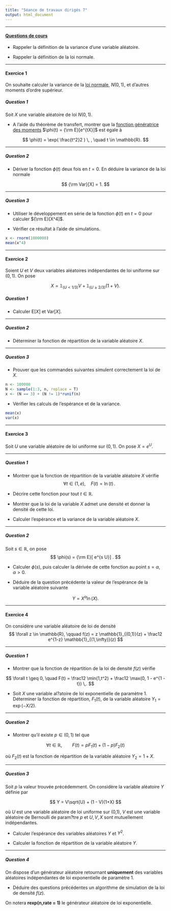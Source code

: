 ```yaml
---
title: "Séance de travaux dirigés 7"
output: html_document
---
```


** **

#### [Questions de cours](http://francoio.github.io/html/CM6.html) 

* Rappeler la définition de la variance d'une variable aléatoire.

* Rappeler la définition de la loi normale.


** **


#### Exercice 1

On souhaite calculer la variance de la [loi normale](https://fr.wikipedia.org/wiki/Loi_normale), $N(0,1)$, et d'autres moments d'ordre supérieur. 


##### Question 1

Soit $X$ une variable aléatoire de loi $N(0,1)$. 

* A l'aide du théorème de transfert, montrer que la [fonction génératrice des moments](https://fr.wikipedia.org/wiki/Fonction_g%C3%A9n%C3%A9ratrice_des_moments) $\phi(t) = {\rm E}[e^{tX}]$ est égale à

$$
\phi(t)  = \exp( \frac{t^2}2 ) \, ,  \quad t \in \mathbb{R}.
$$

** **

##### Question 2

* Dériver la fonction $\phi(t)$ deux fois en $t = 0$. En déduire la variance de la loi normale

$$
{\rm Var}[X] = 1.
$$

** **


##### Question 3


* Utiliser le développement en série de la fonction $\phi(t)$ en $t = 0$ pour calculer ${\rm E}[X^4]$.

* Vérifier ce résultat à l'aide de simulations.

```r
x <- rnorm(1000000)
mean(x^4)
```

** **



#### Exercice 2

Soient $U$ et $V$ deux  variables aléatoires indépendantes de loi uniforme sur $(0,1)$. On pose

$$
  X = \mathbb{1}_{(U < 1/3)} V  +  \mathbb{1}_{(U \geq 2/3)} (1 + V).
$$


##### Question 1

* Calculer E$[X]$ et Var$[X]$.

** **

##### Question 2

* Déterminer la fonction de répartition de la variable aléatoire $X$.


** ** 

##### Question 3

*  Prouver que les commandes suivantes simulent correctement la loi de $X$.

```r
n <- 100000
N <- sample(1:3, n, replace = T)
x <- (N == 3) + (N != 1)*runif(n)
```

* Vérifier les calculs de l'espérance et de la variance.

```r
mean(x)
var(x)
```


** ** 

#### Exercice 3

Soit $U$ une variable aléatoire de loi uniforme sur $(0,1)$. On pose $X = e^U$.

** **

##### Question 1

* Montrer que la fonction de répartition de la variable aléatoire $X$ vérifie
$$
\forall t \in (1, e) , \quad F(t) = \ln(t) \, . 
$$

* Décrire cette fonction pour tout $t \in \mathbb{R}$.

* Montrer que la loi de la variable $X$ admet une densité et donner la densité de cette loi. 

* Calculer l'espérance et la variance de la variable aléatoire $X$.

** **

##### Question 2

Soit $s \in \mathbb{R}$, on pose 
$$
\phi(s) = {\rm E}[ e^{s U}] .
$$

* Calculer $\phi(s)$, puis calculer la dérivée de cette fonction au point $s = \alpha$, $\alpha >0$. 

* Déduire de la question précédente la valeur de l'espérance de la variable aléatoire suivante 

$$ Y = X^{\alpha} \ln(X).$$

** **



#### Exercice 4

On considère une variable aléatoire de loi de densité
$$
\forall z \in \mathbb{R}, \qquad f(z) =  z \mathbb{1}_{(0,1)}(z) + \frac12 e^{1-z} \mathbb{1}_{(1,\infty)}(z)
$$

** **

##### Question 1

* Montrer que la fonction de répartition de la loi de densité $f(z)$ vérifie

$$
\forall t \geq 0, \quad F(t) = \frac12 \min(1,t^2) + \frac12 \max(0, 1 - e^{1 - t}) \,.
$$


* Soit $X$ une variable al?atoire de loi exponentielle de paramètre 1. Déterminer la fonction de répartition, $F_1(t)$, de la variable aléatoire $Y_1 = \exp(-X/2)$.

** **

##### Question 2

* Montrer qu'il existe $p\in (0,1)$ tel que 

$$
\forall t \in \mathbb{R}, \qquad  F(t) = pF_1(t) + (1 -p)F_2(t)
$$

où $F_2(t)$ est la fonction de répartition de la variable aléatoire $Y_2 = 1 + X$. 

** ** 

##### Question 3

Soit $p$ la valeur trouvée précédemment. On considère la variable aléatoire $Y$ définie par

$$
Y = V\sqrt{U} + (1 - V)(1+X)
$$ 

où $U$ est une variable aléatoire de loi uniforme sur (0,1), $V$ est une variable aléatoire de Bernoulli de param?tre $p$ et $U, V, X$ sont mutuellement indépendantes. 


* Calculer l'espérance des variables aléatoires $Y$ et $Y^2$.

* Calculer la fonction de répartition de la variable aléatoire $Y$.


** **

##### Question 4

On dispose  d'un générateur aléatoire retournant **uniquement** des variables aléatoires indépendantes de loi exponentielle de paramètre 1. 


* Déduire des questions précédentes un algorithme de simulation de la loi de densité $f(z)$. 

On notera **rexp(n,rate = 1)** le générateur aléatoire de loi exponentielle.


